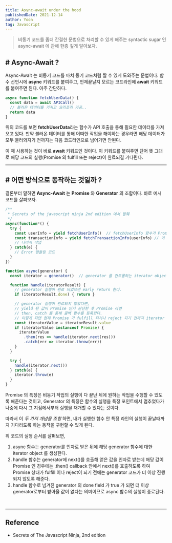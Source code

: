 ```yaml
---
title: Async-await under the hood
publishedDate: 2021-12-14
author: Yoon
tag: Javascript
---
```


> 비동기 코드를 좀더 간결한 문법으로 처리할 수 있게 해주는 syntactic sugar 인 async-await 에 관해 한층 깊게 알아보자.

## # Async-Await ?

Async-Await 는 비동기 코드를 마치 동기 코드처럼 짤 수 있게 도와주는 문법이다.
함수 선언시에 **async** 키워드를 붙여주고, 언제끝날지 모르는 코드라인에 **await** 키워드를 붙여주면 된다. 아주 간단하다.

```javascript
async function fetchUserData() {
  const data = await APICall()
  // 불러온 데이터를 가지고 요리조리 가공..
  return data
}
```

위의 코드를 보면 **fetchUserData**라는 함수가 API 호출을 통해 필요한 데이터를 가져오고 있다.
만약 불러온 데이터를 통해 어떠한 작업을 해야하는 경우라면 해당 데이터가 모두 불러와지기 전까지는 다음 코드라인으로 넘어가면 안된다.

이 때 사용하는 것이 바로 **await** 키워드인 것이다.
이 키워드를 붙여주면 단어 뜻 그대로 해당 코드의 실행(Promise 의 fulfill 또는 reject)이 완료되길 기다린다.

- - -

## # 어떤 방식으로 동작하는 것일까 ?
결론부터 말하면 **Async-Await** 는 **Promise** 와 **Generator** 의 조합이다. 바로 예시 코드를 살펴보자.

```javascript
/**
 * Secrets of the javascript ninja 2nd edition 에서 발췌
 */
async(function*() {
  try {
    const userInfo = yield fetchUserInfo()  // fetchUserInfo 함수가 Promise 를 반환한다고 가정한다.
    const transactionInfo = yield fetchTransactionInfo(userInfo) // 이 함수 또한 마찬가지로 Promise 를 반환한다고 가정한다.
    // 나머지 작업
  } catch(e) {
    // Error 핸들링 코드
  }
})

function async(generator) {
  const iterator = generator()  // generator 를 컨트롤하는 iterator object

  function handle(iteratorResult) {
    // generator 실행이 완료 되었으면 early return 한다.
    if (iteratorResult.done) { return }

    // generator 실행이 완료되지 않았다면,
    // yield 된 값이 Promise 인지 판단한 후 Promise 라면
    // then, catch 를 통해 콜백 함수를 등록한다.
    // 이렇게 되면 현재 Promise 가 fulfill 되거나 reject 되기 전까지 iterator 의 다음 yield 문까지 함수 실행이 중단된다.
    const iteratorValue = iteratorResult.value
    if (iteratorValue instanceof Promise) {
      iteratorValue
        .then(res => handle(iterator.next(res)))
        .catch(err => iterator.throw(err))
    }
  }

  try {
    handle(iterator.next())
  } catch(e) {
    iterator.throw(e)
  }
}
```

Promise 의 특징은 비동기 작업의 실행이 다 끝난 뒤에 원하는 작업을 수행할 수 있도록 해준다는 것이고,
Generator 의 특징은 함수의 실행을 특정 포인트에서 멈추었다가 나중에 다시 그 지점에서부터 실행을 재개할 수 있다는 것이다.

따라서 이 _두 가지 개념을 조합_ 하면, 내가 실행한 함수 안 특정 라인의 실행이 끝날때까지 기다리도록 하는 동작을 구현할 수 있게 된다.

위 코드의 실행 순서를 살펴보면,

1. async 함수는 generator를 인자로 받은 뒤에 해당 generator 함수에 대한 iterator object 를 생성한다.
2. handle 함수는 generator에 next()를 호출해 얻은 값을 인자로 받는데
해당 값이 Promise 인 경우에는 .then() callback 안에서 next()를 호출하도록 하여 Promise 상태가 fulfill 이나 reject이 되기 전에는 generator 코드가 더 이상 진행되지 않도록 해준다.
3. handle 함수로 넘겨진 generator 의 done field 가 true 가 되면 더 이상 generator로부터 받아올 값이 없다는 의미이므로
async 함수의 실행이 종료된다.

<br />

---

## Reference
- Secrets of The Javascript Ninja, 2nd edition